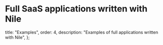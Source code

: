# Full SaaS applications written with Nile

  title: "Examples",
  order: 4,
  description: "Examples of full applications written with Nile",
};

<Cards>
  <Card file="./examples/chat_with_pdf.mdx" root="getting-started" />
</Cards>
